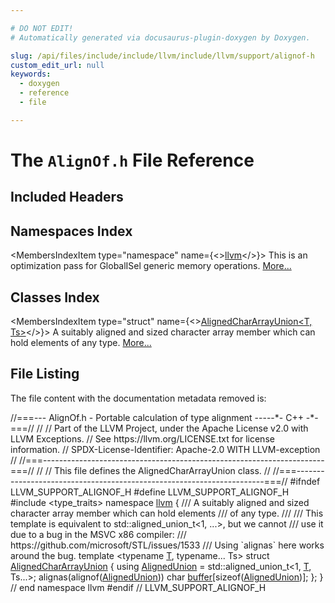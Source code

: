 ```yaml
---

# DO NOT EDIT!
# Automatically generated via docusaurus-plugin-doxygen by Doxygen.

slug: /api/files/include/include/llvm/include/llvm/support/alignof-h
custom_edit_url: null
keywords:
  - doxygen
  - reference
  - file

---
```





# The `AlignOf.h` File Reference

<DoxygenPage pluginConfig={pluginConfig}>



## Included Headers

<IncludesList>
<IncludesListItem
  filePath="type_traits"
  permalink=""
  isLocal="false" />
</IncludesList>

## Namespaces Index

<MembersIndex>

<MembersIndexItem
  type="namespace"
  name={<><a href="/docs/api/namespaces/llvm">llvm</a></>}>
This is an optimization pass for GlobalISel generic memory operations. <a href="/docs/api/namespaces/llvm/#details">More...</a>
</MembersIndexItem>

</MembersIndex>

## Classes Index

<MembersIndex>

<MembersIndexItem
  type="struct"
  name={<><a href="/docs/api/structs/llvm/alignedchararrayunion">AlignedCharArrayUnion&lt;T, Ts&gt;</a></>}>
A suitably aligned and sized character array member which can hold elements of any type. <a href="/docs/api/structs/llvm/alignedchararrayunion/#details">More...</a>
</MembersIndexItem>

</MembersIndex>


## File Listing

The file content with the documentation metadata removed is:

<ProgramListing>

<Link id="l00001" /><CodeLine lineNumber="1"><Highlight kind="comment">//===--- AlignOf.h - Portable calculation of type alignment -----&#42;- C++ -&#42;-===//</Highlight><Highlight kind="normal"></Highlight></CodeLine>
<Link id="l00002" /><CodeLine lineNumber="2"><Highlight kind="normal"></Highlight><Highlight kind="comment">//</Highlight><Highlight kind="normal"></Highlight></CodeLine>
<Link id="l00003" /><CodeLine lineNumber="3"><Highlight kind="normal"></Highlight><Highlight kind="comment">// Part of the LLVM Project, under the Apache License v2.0 with LLVM Exceptions.</Highlight><Highlight kind="normal"></Highlight></CodeLine>
<Link id="l00004" /><CodeLine lineNumber="4"><Highlight kind="normal"></Highlight><Highlight kind="comment">// See https://llvm.org/LICENSE.txt for license information.</Highlight><Highlight kind="normal"></Highlight></CodeLine>
<Link id="l00005" /><CodeLine lineNumber="5"><Highlight kind="normal"></Highlight><Highlight kind="comment">// SPDX-License-Identifier: Apache-2.0 WITH LLVM-exception</Highlight><Highlight kind="normal"></Highlight></CodeLine>
<Link id="l00006" /><CodeLine lineNumber="6"><Highlight kind="normal"></Highlight><Highlight kind="comment">//</Highlight><Highlight kind="normal"></Highlight></CodeLine>
<Link id="l00007" /><CodeLine lineNumber="7"><Highlight kind="normal"></Highlight><Highlight kind="comment">//===----------------------------------------------------------------------===//</Highlight><Highlight kind="normal"></Highlight></CodeLine>
<Link id="l00008" /><CodeLine lineNumber="8"><Highlight kind="normal"></Highlight><Highlight kind="comment">//</Highlight><Highlight kind="normal"></Highlight></CodeLine>
<Link id="l00009" /><CodeLine lineNumber="9"><Highlight kind="normal"></Highlight><Highlight kind="comment">// This file defines the AlignedCharArrayUnion class.</Highlight><Highlight kind="normal"></Highlight></CodeLine>
<Link id="l00010" /><CodeLine lineNumber="10"><Highlight kind="normal"></Highlight><Highlight kind="comment">//</Highlight><Highlight kind="normal"></Highlight></CodeLine>
<Link id="l00011" /><CodeLine lineNumber="11"><Highlight kind="normal"></Highlight><Highlight kind="comment">//===----------------------------------------------------------------------===//</Highlight><Highlight kind="normal"></Highlight></CodeLine>
<Link id="l00012" /><CodeLine lineNumber="12"><Highlight kind="normal"></Highlight></CodeLine>
<Link id="l00013" /><CodeLine lineNumber="13"><Highlight kind="normal"></Highlight><Highlight kind="preprocessor">#ifndef LLVM&#95;SUPPORT&#95;ALIGNOF&#95;H</Highlight><Highlight kind="normal"></Highlight></CodeLine>
<Link id="l00014" /><CodeLine lineNumber="14"><Highlight kind="normal"></Highlight><Highlight kind="preprocessor">#define LLVM&#95;SUPPORT&#95;ALIGNOF&#95;H</Highlight><Highlight kind="normal"></Highlight></CodeLine>
<Link id="l00015" /><CodeLine lineNumber="15"><Highlight kind="normal"></Highlight></CodeLine>
<Link id="l00016" /><CodeLine lineNumber="16"><Highlight kind="normal"></Highlight><Highlight kind="preprocessor">#include &lt;type&#95;traits&gt;</Highlight><Highlight kind="normal"></Highlight></CodeLine>
<Link id="l00017" /><CodeLine lineNumber="17"><Highlight kind="normal"></Highlight></CodeLine>
<Link id="l00018" /><CodeLine lineNumber="18"><Highlight kind="normal"></Highlight><Highlight kind="keyword">namespace </Highlight><Highlight kind="normal"><a href="/docs/api/namespaces/llvm">llvm</a> &#123;</Highlight></CodeLine>
<Link id="l00019" /><CodeLine lineNumber="19"><Highlight kind="normal"></Highlight><Highlight kind="comment"></Highlight></CodeLine>
<Link id="l00020" /><CodeLine lineNumber="20"><Highlight kind="comment">/// A suitably aligned and sized character array member which can hold elements</Highlight></CodeLine>
<Link id="l00021" /><CodeLine lineNumber="21"><Highlight kind="comment">/// of any type.</Highlight></CodeLine>
<Link id="l00022" /><CodeLine lineNumber="22"><Highlight kind="comment">///</Highlight></CodeLine>
<Link id="l00023" /><CodeLine lineNumber="23"><Highlight kind="comment">/// This template is equivalent to std::aligned&#95;union&#95;t&lt;1, ...&gt;, but we cannot</Highlight></CodeLine>
<Link id="l00024" /><CodeLine lineNumber="24"><Highlight kind="comment">/// use it due to a bug in the MSVC x86 compiler:</Highlight></CodeLine>
<Link id="l00025" /><CodeLine lineNumber="25"><Highlight kind="comment">/// https://github.com/microsoft/STL/issues/1533</Highlight></CodeLine>
<Link id="l00026" /><CodeLine lineNumber="26"><Highlight kind="comment">/// Using &#96;alignas&#96; here works around the bug.</Highlight><Highlight kind="normal"></Highlight></CodeLine>
<Link id="l00027" /><CodeLine lineNumber="27" lineLink="/docs/api/structs/llvm/alignedchararrayunion"><Highlight kind="normal"></Highlight><Highlight kind="keyword">template</Highlight><Highlight kind="normal"> &lt;</Highlight><Highlight kind="keyword">typename</Highlight><Highlight kind="normal"> <a href="/docs/api/files/lib/lib/target/lib/target/mips/mips16isellowering-cpp/#a0acb682b8260ab1c60b918599864e2e5">T</a>, </Highlight><Highlight kind="keyword">typename</Highlight><Highlight kind="normal">... Ts&gt; </Highlight><Highlight kind="keyword">struct </Highlight><Highlight kind="normal"><a href="/docs/api/structs/llvm/alignedchararrayunion">AlignedCharArrayUnion</a> &#123;</Highlight></CodeLine>
<Link id="l00028" /><CodeLine lineNumber="28" lineLink="/docs/api/structs/llvm/alignedchararrayunion/#a6500125c1cc200f844f86461ddbdafb4"><Highlight kind="normal">  </Highlight><Highlight kind="keyword">using </Highlight><Highlight kind="normal"><a href="/docs/api/structs/llvm/alignedchararrayunion/#a6500125c1cc200f844f86461ddbdafb4">AlignedUnion</a> = std::aligned&#95;union&#95;t&lt;1, <a href="/docs/api/files/lib/lib/target/lib/target/mips/mips16isellowering-cpp/#a0acb682b8260ab1c60b918599864e2e5">T</a>, Ts...&gt;;</Highlight></CodeLine>
<Link id="l00029" /><CodeLine lineNumber="29" lineLink="/docs/api/structs/llvm/alignedchararrayunion/#a1dc387fc26b8ad38cd70b9cd61d804c8"><Highlight kind="normal">  </Highlight><Highlight kind="keyword">alignas</Highlight><Highlight kind="normal">(</Highlight><Highlight kind="keyword">alignof</Highlight><Highlight kind="normal">(<a href="/docs/api/structs/llvm/alignedchararrayunion/#a6500125c1cc200f844f86461ddbdafb4">AlignedUnion</a>)) </Highlight><Highlight kind="keywordtype">char</Highlight><Highlight kind="normal"> <a href="/docs/api/structs/llvm/alignedchararrayunion/#a1dc387fc26b8ad38cd70b9cd61d804c8">buffer</a>&#91;</Highlight><Highlight kind="keyword">sizeof</Highlight><Highlight kind="normal">(<a href="/docs/api/structs/llvm/alignedchararrayunion/#a6500125c1cc200f844f86461ddbdafb4">AlignedUnion</a>)&#93;;</Highlight></CodeLine>
<Link id="l00030" /><CodeLine lineNumber="30"><Highlight kind="normal">&#125;;</Highlight></CodeLine>
<Link id="l00031" /><CodeLine lineNumber="31"><Highlight kind="normal"></Highlight></CodeLine>
<Link id="l00032" /><CodeLine lineNumber="32"><Highlight kind="normal">&#125; </Highlight><Highlight kind="comment">// end namespace llvm</Highlight><Highlight kind="normal"></Highlight></CodeLine>
<Link id="l00033" /><CodeLine lineNumber="33"><Highlight kind="normal"></Highlight></CodeLine>
<Link id="l00034" /><CodeLine lineNumber="34"><Highlight kind="normal"></Highlight><Highlight kind="preprocessor">#endif </Highlight><Highlight kind="comment">// LLVM&#95;SUPPORT&#95;ALIGNOF&#95;H</Highlight><Highlight kind="normal"></Highlight></CodeLine>

</ProgramListing>


</DoxygenPage>
